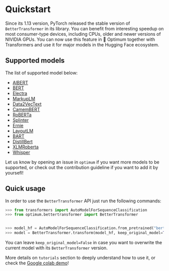 <!--Copyright 2022 The HuggingFace Team. All rights reserved.

Licensed under the Apache License, Version 2.0 (the "License"); you may not use this file except in compliance with
the License. You may obtain a copy of the License at

http://www.apache.org/licenses/LICENSE-2.0

Unless required by applicable law or agreed to in writing, software distributed under the License is distributed on
an "AS IS" BASIS, WITHOUT WARRANTIES OR CONDITIONS OF ANY KIND, either express or implied. See the License for the
specific language governing permissions and limitations under the License.
-->

# Quickstart

Since its 1.13 version, PyTorch released the stable version of `BetterTransformer` in its library. You can benefit from interesting speedup on most consumer-type devices, including CPUs, older and newer versions of NIVIDIA GPUs.
You can now use this feature in 🤗 Optimum together with Transformers and use it for major models in the Hugging Face ecosystem.

## Supported models

The list of supported model below:
- [AlBERT](https://arxiv.org/abs/1909.11942)
- [BERT](https://arxiv.org/abs/1810.04805)
- [Electra](https://arxiv.org/abs/2003.10555)
- [MarkupLM](https://arxiv.org/abs/2110.08518)
- [Data2VecText](https://arxiv.org/abs/2202.03555)
- [CamemBERT](https://arxiv.org/abs/1911.03894)
- [RoBERTa](https://arxiv.org/abs/1907.11692)
- [Splinter](https://arxiv.org/abs/2101.00438)
- [Ernie](https://arxiv.org/abs/1904.09223)
- [LayoutLM](https://arxiv.org/abs/1912.13318)
- [BART](https://arxiv.org/abs/1910.13461)
- [DistillBert](https://arxiv.org/abs/1910.01108)
- [XLMRoberta](https://arxiv.org/abs/1911.02116)
- [Whisper](https://cdn.openai.com/papers/whisper.pdf)

Let us know by opening an issue in `optimum` if you want more models to be supported, or check out the contribution guideline if you want to add it by yoursefl!

## Quick usage

In order to use the `BetterTransformer` API just run the following commands:

```python
>>> from transformers import AutoModelForSequenceClassification
>>> from optimum.bettertransformer import BetterTransformer


>>> model_hf = AutoModelForSequenceClassification.from_pretrained("bert-base-cased")
>>> model = BetterTransformer.transform(model_hf, keep_original_model=True)
```
You can leave `keep_original_model=False` in case you want to overwrite the current model with its `BetterTransformer` version.

More details on `tutorials` section to deeply understand how to use it, or check the [Google colab demo](https://colab.research.google.com/drive/1Lv2RCG_AT6bZNdlL1oDDNNiwBBuirwI-?usp=sharing)!